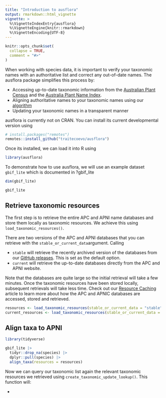 ```yaml
---
title: "Introduction to ausflora"
output: rmarkdown::html_vignette
vignette: >
  %\VignetteIndexEntry{ausflora}
  %\VignetteEngine{knitr::rmarkdown}
  %\VignetteEncoding{UTF-8}
---
```


```r
knitr::opts_chunk$set(
  collapse = TRUE,
  comment = "#>"
)
```

When working with species data, it is important to verify your taxonomic names with an authoritative list and correct any out-of-date names. The ausflora package simplifies this process by: 

- Accessing up-to-date taxonomic information from the [Australian Plant Census](https://biodiversity.org.au/nsl/services/search/taxonomy) and the [Australia Plant Name Index](https://biodiversity.org.au/nsl/services/search/names).
- Aligning authoritative names to your taxonomic names using our [algorithm]() 
- Updating your taxonomic names in a transparent manner


ausflora is currently not on CRAN. You can install its current developmental version using

```r
# install.packages("remotes")
remotes::install_github("traitecoevo/ausflora")
```

Once its installed, we can load it into R using

```r
library(ausflora)
```

To demonstrate how to use ausflora, we will use an example dataset `gbif_lite` which is documented in ?gbif_lite

```r
dim(gbif_lite)

gbif_lite
```

## Retrieve taxonomic resources

The first step is to retrieve the entire APC and APNI name databases and store them locally as taxonomic resources.  We achieve this using  `load_taxonomic_resources()`. 

There are two versions of the APC and APNI databases that you can retrieve with the `stable_or_current_data `argument. Calling 

- `stable`  will retrieve the recently archived version of the databases from our [GitHub releases](). This is set as the default option. 
- `current` will retrieve the up-to-date databases directly from the APC and APNI website.

Note that the databases are quite large so the initial retrieval will take a few minutes. Once the taxonomic resources have been stored locally, subsequent retrievals will take less time. Check out our [Resource Caching]() article to learn more about how the APC and APNIC databases are accessed, stored and retrieved.

```r
resources <- load_taxonomic_resources(stable_or_current_data = "stable")
current_resources <- load_taxonomic_resources(stable_or_current_data = "current")

```

## Align taxa to APNI


```r
library(tidyverse)

gbif_lite |> 
  tidyr::drop_na(species) |>  
  dplyr::pull(species) |> 
  align_taxa(resources = resources)
```


Now we can query our taxonomic list again the relevant taxonomic resources we retrieved using `create_taxonomic_update_lookup()`. This function will: 

- 

```r

```

